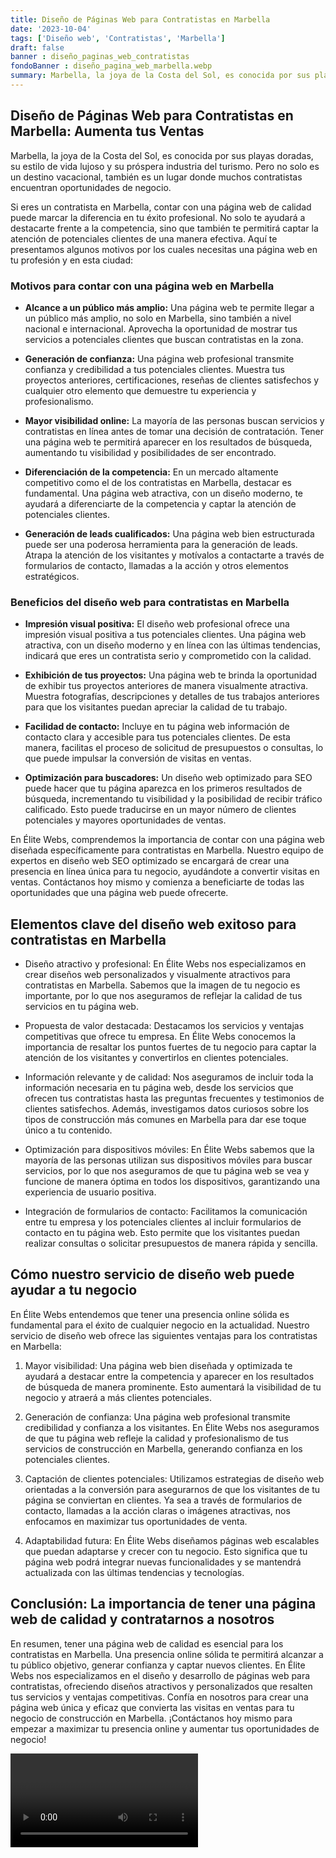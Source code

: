 ```yaml
---
title: Diseño de Páginas Web para Contratistas en Marbella
date: '2023-10-04'
tags: ['Diseño web', 'Contratistas', 'Marbella']
draft: false
banner : diseño_paginas_web_contratistas
fondoBanner : diseño_pagina_web_marbella.webp
summary: Marbella, la joya de la Costa del Sol, es conocida por sus playas doradas, su estilo de vida lujoso y su próspera industria del turismo. Pero no solo es un destino vacacional, también es un lugar donde muchos contratistas encuentran oportunidades de negocio.
---
```


## Diseño de Páginas Web para Contratistas en Marbella: Aumenta tus Ventas

Marbella, la joya de la Costa del Sol, es conocida por sus playas doradas, su estilo de vida lujoso y su próspera industria del turismo. Pero no solo es un destino vacacional, también es un lugar donde muchos contratistas encuentran oportunidades de negocio.

Si eres un contratista en Marbella, contar con una página web de calidad puede marcar la diferencia en tu éxito profesional. No solo te ayudará a destacarte frente a la competencia, sino que también te permitirá captar la atención de potenciales clientes de una manera efectiva. Aquí te presentamos algunos motivos por los cuales necesitas una página web en tu profesión y en esta ciudad:

### Motivos para contar con una página web en Marbella

- **Alcance a un público más amplio:** Una página web te permite llegar a un público más amplio, no solo en Marbella, sino también a nivel nacional e internacional. Aprovecha la oportunidad de mostrar tus servicios a potenciales clientes que buscan contratistas en la zona.

- **Generación de confianza:** Una página web profesional transmite confianza y credibilidad a tus potenciales clientes. Muestra tus proyectos anteriores, certificaciones, reseñas de clientes satisfechos y cualquier otro elemento que demuestre tu experiencia y profesionalismo.

- **Mayor visibilidad online:** La mayoría de las personas buscan servicios y contratistas en línea antes de tomar una decisión de contratación. Tener una página web te permitirá aparecer en los resultados de búsqueda, aumentando tu visibilidad y posibilidades de ser encontrado.

- **Diferenciación de la competencia:** En un mercado altamente competitivo como el de los contratistas en Marbella, destacar es fundamental. Una página web atractiva, con un diseño moderno, te ayudará a diferenciarte de la competencia y captar la atención de potenciales clientes.

- **Generación de leads cualificados:** Una página web bien estructurada puede ser una poderosa herramienta para la generación de leads. Atrapa la atención de los visitantes y motívalos a contactarte a través de formularios de contacto, llamadas a la acción y otros elementos estratégicos.

### Beneficios del diseño web para contratistas en Marbella

- **Impresión visual positiva:** El diseño web profesional ofrece una impresión visual positiva a tus potenciales clientes. Una página web atractiva, con un diseño moderno y en línea con las últimas tendencias, indicará que eres un contratista serio y comprometido con la calidad.

- **Exhibición de tus proyectos:** Una página web te brinda la oportunidad de exhibir tus proyectos anteriores de manera visualmente atractiva. Muestra fotografías, descripciones y detalles de tus trabajos anteriores para que los visitantes puedan apreciar la calidad de tu trabajo.

- **Facilidad de contacto:** Incluye en tu página web información de contacto clara y accesible para tus potenciales clientes. De esta manera, facilitas el proceso de solicitud de presupuestos o consultas, lo que puede impulsar la conversión de visitas en ventas.

- **Optimización para buscadores:** Un diseño web optimizado para SEO puede hacer que tu página aparezca en los primeros resultados de búsqueda, incrementando tu visibilidad y la posibilidad de recibir tráfico calificado. Esto puede traducirse en un mayor número de clientes potenciales y mayores oportunidades de ventas.

En Élite Webs, comprendemos la importancia de contar con una página web diseñada específicamente para contratistas en Marbella. Nuestro equipo de expertos en diseño web SEO optimizado se encargará de crear una presencia en línea única para tu negocio, ayudándote a convertir visitas en ventas. Contáctanos hoy mismo y comienza a beneficiarte de todas las oportunidades que una página web puede ofrecerte.

<GifSeo />

<Cta />

## Elementos clave del diseño web exitoso para contratistas en Marbella

- Diseño atractivo y profesional: En Élite Webs nos especializamos en crear diseños web personalizados y visualmente atractivos para contratistas en Marbella. Sabemos que la imagen de tu negocio es importante, por lo que nos aseguramos de reflejar la calidad de tus servicios en tu página web.

- Propuesta de valor destacada: Destacamos los servicios y ventajas competitivas que ofrece tu empresa. En Élite Webs conocemos la importancia de resaltar los puntos fuertes de tu negocio para captar la atención de los visitantes y convertirlos en clientes potenciales.

- Información relevante y de calidad: Nos aseguramos de incluir toda la información necesaria en tu página web, desde los servicios que ofrecen tus contratistas hasta las preguntas frecuentes y testimonios de clientes satisfechos. Además, investigamos datos curiosos sobre los tipos de construcción más comunes en Marbella para dar ese toque único a tu contenido.

- Optimización para dispositivos móviles: En Élite Webs sabemos que la mayoría de las personas utilizan sus dispositivos móviles para buscar servicios, por lo que nos aseguramos de que tu página web se vea y funcione de manera óptima en todos los dispositivos, garantizando una experiencia de usuario positiva.

- Integración de formularios de contacto: Facilitamos la comunicación entre tu empresa y los potenciales clientes al incluir formularios de contacto en tu página web. Esto permite que los visitantes puedan realizar consultas o solicitar presupuestos de manera rápida y sencilla.

## Cómo nuestro servicio de diseño web puede ayudar a tu negocio

En Élite Webs entendemos que tener una presencia online sólida es fundamental para el éxito de cualquier negocio en la actualidad. Nuestro servicio de diseño web ofrece las siguientes ventajas para los contratistas en Marbella:

1. Mayor visibilidad: Una página web bien diseñada y optimizada te ayudará a destacar entre la competencia y aparecer en los resultados de búsqueda de manera prominente. Esto aumentará la visibilidad de tu negocio y atraerá a más clientes potenciales.

2. Generación de confianza: Una página web profesional transmite credibilidad y confianza a los visitantes. En Élite Webs nos aseguramos de que tu página web refleje la calidad y profesionalismo de tus servicios de construcción en Marbella, generando confianza en los potenciales clientes.

3. Captación de clientes potenciales: Utilizamos estrategias de diseño web orientadas a la conversión para asegurarnos de que los visitantes de tu página se conviertan en clientes. Ya sea a través de formularios de contacto, llamadas a la acción claras o imágenes atractivas, nos enfocamos en maximizar tus oportunidades de venta.

4. Adaptabilidad futura: En Élite Webs diseñamos páginas web escalables que puedan adaptarse y crecer con tu negocio. Esto significa que tu página web podrá integrar nuevas funcionalidades y se mantendrá actualizada con las últimas tendencias y tecnologías.

## Conclusión: La importancia de tener una página web de calidad y contratarnos a nosotros

En resumen, tener una página web de calidad es esencial para los contratistas en Marbella. Una presencia online sólida te permitirá alcanzar a tu público objetivo, generar confianza y captar nuevos clientes. En Élite Webs nos especializamos en el diseño y desarrollo de páginas web para contratistas, ofreciendo diseños atractivos y personalizados que resalten tus servicios y ventajas competitivas. Confía en nosotros para crear una página web única y eficaz que convierta las visitas en ventas para tu negocio de construcción en Marbella. ¡Contáctanos hoy mismo para empezar a maximizar tu presencia online y aumentar tus oportunidades de negocio!

<Video />

<CtaBot job='Contratistas' city='Marbella'/>

<Gmaps query='Marbella+españa+maps' />